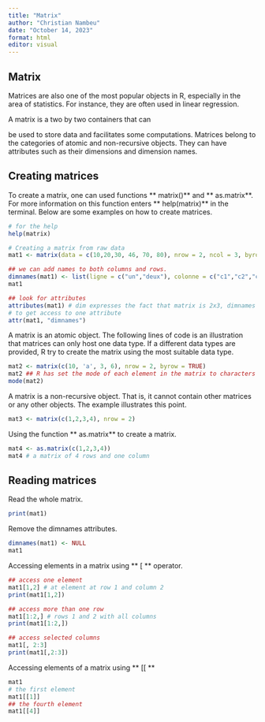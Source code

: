 ---
title: "Matrix"
author: "Christian Nambeu"
date: "October 14, 2023"
format: html
editor: visual
---

## Matrix

Matrices are also one of the most popular objects in R, especially in the area of statistics. For instance, they are often used in linear regression.

A matrix is a two by two containers that can

be used to store data and facilitates some computations. Matrices belong to the categories of atomic and non-recursive objects. They can have attributes such as their dimensions and dimension names.

## Creating matrices

To create a matrix, one can used functions \*\* matrix()\*\* and \*\* as.matrix\*\*. For more information on this function enters \*\* help(matrix)\*\* in the terminal. Below are some examples on how to create matrices.

```{r}
# for the help
help(matrix)
```

```{r}
# Creating a matrix from raw data
mat1 <- matrix(data = c(10,20,30, 46, 70, 80), nrow = 2, ncol = 3, byrow = FALSE, dimnames = NULL )

## we can add names to both columns and rows.
dimnames(mat1) <- list(ligne = c("un","deux"), colonne = c("c1","c2","c3"))
mat1

## look for attributes
attributes(mat1) # dim expresses the fact that matrix is 2x3, dimnames has two components: ligne and colonne.
# to get access to one attribute
attr(mat1, "dimnames")
```

A matrix is an atomic object. The following lines of code is an illustration that matrices can only host one data type. If a different data types are provided, R try to create the matrix using the most suitable data type.

```{r}
mat2 <- matrix(c(10, 'a', 3, 6), nrow = 2, byrow = TRUE)
mat2 ## R has set the mode of each element in the matrix to characters
mode(mat2)
```

A matrix is a non-recursive object. That is, it cannot contain other matrices or any other objects. The example illustrates this point.

```{r}
mat3 <- matrix(c(1,2,3,4), nrow = 2)
```

Using the function \*\* as.matrix\*\* to create a matrix.

```{r}
mat4 <- as.matrix(c(1,2,3,4))
mat4 # a matrix of 4 rows and one column
```

## Reading matrices

Read the whole matrix.

```{r}
print(mat1)
```

Remove the dimnames attributes.

```{r}
dimnames(mat1) <- NULL
mat1
```

Accessing elements in a matrix using \*\* \[ \*\* operator.

```{r}
## access one element
mat1[1,2] # at element at row 1 and column 2
print(mat1[1,2])

## access more than one row
mat1[1:2,] # rows 1 and 2 with all columns
print(mat1[1:2,])

## access selected columns
mat1[, 2:3]
print(mat1[,2:3])
```

Accessing elements of a matrix using \*\* \[\[ \*\*

```{r}
mat1
# the first element
mat1[[1]]
## the fourth element
mat1[[4]]
```
